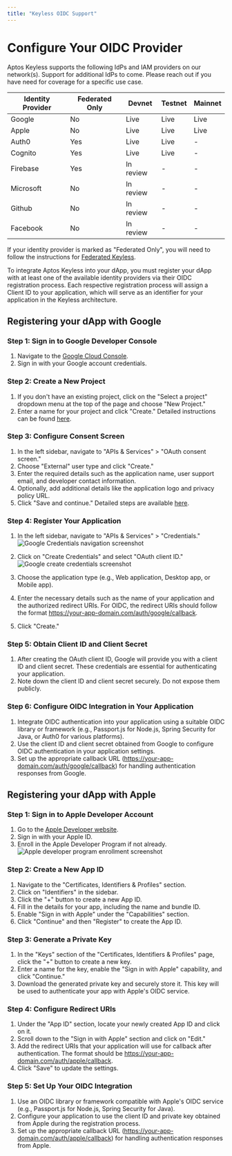 ```yaml
---
title: "Keyless OIDC Support"
---
```



# Configure Your OIDC Provider

Aptos Keyless supports the following IdPs and IAM providers on our network(s). Support for additional IdPs to come. Please reach out if you have need for coverage for a specific use case.

| Identity Provider | Federated Only | Devnet    | Testnet  | Mainnet  |
|-------------------|----------------|-----------|----------|----------|
| Google            | No             | Live      | Live     | Live     |
| Apple             | No             | Live      | Live     | Live     |
| Auth0             | Yes            | Live      | Live     | -        |
| Cognito           | Yes            | Live      | Live     | -        |
| Firebase          | Yes            | In review | -        | -        |
| Microsoft         | No             | In review | -        | -        |
| Github            | No             | In review | -        | -        |
| Facebook          | No             | In review | -        | -        |

If your identity provider is marked as "Federated Only", you will need to follow the instructions for [Federated Keyless](../aptos-keyless/federated-keyless.mdx).

To integrate Aptos Keyless into your dApp, you must register your dApp with at least one of the available identity providers via their OIDC registration process. Each respective registration process will assign a Client ID to your application, which will serve as an identifier for your application in the Keyless architecture.

## Registering your dApp with Google

<Steps>

### Step 1: Sign in to Google Developer Console

1. Navigate to the [Google Cloud Console](https://console.cloud.google.com/).
2. Sign in with your Google account credentials.

### Step 2: Create a New Project

1. If you don't have an existing project, click on the "Select a project" dropdown menu at the top of the page and choose "New Project."
2. Enter a name for your project and click "Create." Detailed instructions can be found [here](https://cloud.google.com/resource-manager/docs/creating-managing-projects#creating_a_project).

### Step 3: Configure Consent Screen

1. In the left sidebar, navigate to "APIs & Services" > "OAuth consent screen."
2. Choose "External" user type and click "Create."
3. Enter the required details such as the application name, user support email, and developer contact information.
4. Optionally, add additional details like the application logo and privacy policy URL.
5. Click "Save and continue." Detailed steps are available [here](https://developers.google.com/workspace/guides/create-credentials#configure_the_oauth_consent_screen).

### Step 4: Register Your Application

1. In the left sidebar, navigate to "APIs & Services" > "Credentials."
   ![Google Credentials navigation screenshot](/docs/aptos-keyless/google-credentials-nav.png "Google Credentials navigation screenshot")

2. Click on "Create Credentials" and select "OAuth client ID."
   ![Google create credentials screenshot](/docs/aptos-keyless/google-create-credentials.png "Google create credentials screenshot")

3. Choose the application type (e.g., Web application, Desktop app, or Mobile app).
4. Enter the necessary details such as the name of your application and the authorized redirect URIs. For OIDC, the redirect URIs should follow the format https://your-app-domain.com/auth/google/callback.
5. Click "Create."

### Step 5: Obtain Client ID and Client Secret

1. After creating the OAuth client ID, Google will provide you with a client ID and client secret. These credentials are essential for authenticating your application.
2. Note down the client ID and client secret securely. Do not expose them publicly.

### Step 6: Configure OIDC Integration in Your Application

1. Integrate OIDC authentication into your application using a suitable OIDC library or framework (e.g., Passport.js for Node.js, Spring Security for Java, or Auth0 for various platforms).
2. Use the client ID and client secret obtained from Google to configure OIDC authentication in your application settings.
3. Set up the appropriate callback URL (https://your-app-domain.com/auth/google/callback) for handling authentication responses from Google.

</Steps>

## Registering your dApp with Apple

<Steps>

### Step 1: Sign in to Apple Developer Account

1. Go to the [Apple Developer website](https://developer.apple.com/).
2. Sign in with your Apple ID.
3. Enroll in the Apple Developer Program if not already.
   ![Apple developer program enrollment screenshot](/docs/aptos-keyless/apple-dev-program.png "Apple developer program enrollment screenshot")

### Step 2: Create a New App ID

1. Navigate to the "Certificates, Identifiers & Profiles" section.
2. Click on "Identifiers" in the sidebar.
3. Click the "+" button to create a new App ID.
4. Fill in the details for your app, including the name and bundle ID.
5. Enable "Sign in with Apple" under the "Capabilities" section.
6. Click "Continue" and then "Register" to create the App ID.

### Step 3: Generate a Private Key

1. In the "Keys" section of the "Certificates, Identifiers & Profiles" page, click the "+" button to create a new key.
2. Enter a name for the key, enable the "Sign in with Apple" capability, and click "Continue."
3. Download the generated private key and securely store it. This key will be used to authenticate your app with Apple's OIDC service.

### Step 4: Configure Redirect URIs

1. Under the "App ID" section, locate your newly created App ID and click on it.
2. Scroll down to the "Sign in with Apple" section and click on "Edit."
3. Add the redirect URIs that your application will use for callback after authentication. The format should be https://your-app-domain.com/auth/apple/callback.
4. Click "Save" to update the settings.

### Step 5: Set Up Your OIDC Integration

1. Use an OIDC library or framework compatible with Apple's OIDC service (e.g., Passport.js for Node.js, Spring Security for Java).
2. Configure your application to use the client ID and private key obtained from Apple during the registration process.
3. Set up the appropriate callback URL (https://your-app-domain.com/auth/apple/callback) for handling authentication responses from Apple.

</Steps>
